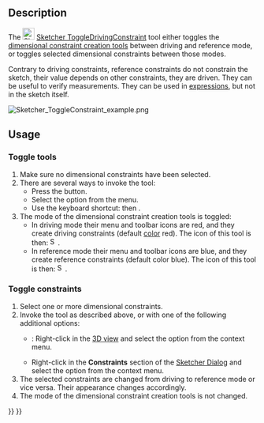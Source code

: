 <languages/>
<translate>

<!--T:11-->
{{Docnav
|[[Sketcher_ConstrainSnellsLaw|Refraction (Snell's law)]]
|[[Sketcher_ToggleActiveConstraint|Activate/deactivate constraint]]
|[[Sketcher_Workbench|Sketcher]]
|IconL=Sketcher_ConstrainSnellsLaw.svg
|IconR=Sketcher_ToggleActiveConstraint.svg
|IconC=Workbench_Sketcher.svg
}}

<!--T:1-->
{{GuiCommand
|Name=Sketcher ToggleDrivingConstraint
|MenuLocation=Sketch → Sketcher constraints → Toggle driving/reference constraint
|Workbenches=[[Sketcher_Workbench|Sketcher]]
|Shortcut={{KEY|K}} {{KEY|X}}
|Version=0.16
|SeeAlso=[[Sketcher_ToggleActiveConstraint|Sketcher ToggleActiveConstraint]]
}}

==Description== <!--T:2-->

<!--T:6-->
The [[Image:Sketcher ToggleDrivingConstraint.svg|24px]] [[Sketcher_ToggleDrivingConstraint|Sketcher ToggleDrivingConstraint]] tool either toggles the [[Sketcher_Workbench#Sketcher_CompDimensionTools|dimensional constraint creation tools]] between driving and reference mode, or toggles selected dimensional constraints between those modes.

<!--T:15-->
Contrary to driving constraints, reference constraints do not constrain the sketch, their value depends on other constraints, they are driven. They can be useful to verify measurements. They can be used in [[Expressions|expressions]], but not in the sketch itself.

</translate>
[[File:Sketcher ToggleConstraint example.png|none]]
<translate>
<!--T:8-->
{{Caption|A driving horizontal distance constraint (50 mm), a driving vertical distance constraint (30 mm) and a driving angle constraint (75°) were set to define the profile; a reference dimension was added on the slanted line segment to know its length (31.0583 mm).}}

==Usage== <!--T:4-->

===Toggle tools=== <!--T:16-->

<!--T:9-->
# Make sure no dimensional constraints have been selected.
# There are several ways to invoke the tool:
#* Press the {{Button|[[Image:Sketcher_ToggleDrivingConstraint.svg|16px]] [[Sketcher_ToggleDrivingConstraint|Toggle driving/reference constraint]]}} button.
#* Select the {{MenuCommand|Sketch → Sketcher constraints → [[Image:Sketcher_ToggleDrivingConstraint.svg|16px]] Toggle driving/reference constraint}} option from the menu.
#* Use the keyboard shortcut: {{KEY|K}} then {{KEY|X}}.
# The mode of the dimensional constraint creation tools is toggled:
#* In driving mode their menu and toolbar icons are red, and they create driving constraints (default [[Sketcher_Preferences#Appearance|color]] red). The icon of this tool is then: [[Image:Sketcher_ToggleConstraint.svg|16px]].
#* In reference mode their menu and toolbar icons are blue, and they create reference constraints (default color blue). The icon of this tool is then: [[Image:Sketcher_ToggleConstraint_Driven.svg|16px]].

===Toggle constraints=== <!--T:17-->

<!--T:18-->
# Select one or more dimensional constraints.
# Invoke the tool as described above, or with one of the following additional options:
#* {{Version|1.0}}: Right-click in the [[3D_view|3D view]] and select the {{MenuCommand|[[Image:Sketcher_ToggleDrivingConstraint.svg|16px]] Toggle driving/reference constraint}} option from the context menu.
#* Right-click in the '''Constraints''' section of the [[Sketcher_Dialog|Sketcher Dialog]] and select the {{MenuCommand|Toggle to/from reference}} option from the context menu.
# The selected constraints are changed from driving to reference mode or vice versa. Their appearance changes accordingly.
# The mode of the dimensional constraint creation tools is not changed.


<!--T:12-->
{{Docnav
|[[Sketcher_ConstrainSnellsLaw|Refraction (Snell's law)]]
|[[Sketcher_ToggleActiveConstraint|Activate/deactivate constraint]]
|[[Sketcher_Workbench|Sketcher]]
|IconL=Sketcher_ConstrainSnellsLaw.svg
|IconR=Sketcher_ToggleActiveConstraint.svg
|IconC=Workbench_Sketcher.svg
}}

</translate>
{{Sketcher_Tools_navi{{#translation:}}}}
{{Userdocnavi{{#translation:}}}}